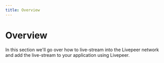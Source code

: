 ```yaml
---
title: Overview
---
```


# Overview

In this section we'll go over how to live-stream into the Livepeer network and
add the live-stream to your application using Livepeer.

<NextStep
  href="/docs/video-developers/getting-started/broadcaster-mode"
  title="Broadcaster Mode"
/>
